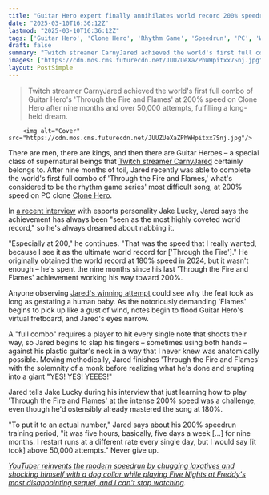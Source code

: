 ```yaml
---
title: "Guitar Hero expert finally annihilates world record 200% speedrun of the game's hardest song after trying and failing 50,000 times"
date: "2025-03-10T16:36:12Z"
lastmod: "2025-03-10T16:36:12Z"
tags: ['Guitar Hero', 'Clone Hero', 'Rhythm Game', 'Speedrun', 'PC', 'World Record']
draft: false
summary: "Twitch streamer CarnyJared achieved the world's first full combo of Guitar Hero's 'Through the Fire and Flames' at 200% speed on Clone Hero after nine months and over 50,000 attempts, fulfilling a long-held dream."
images: ["https://cdn.mos.cms.futurecdn.net/JUUZUeXaZPhWHpitxx7Snj.jpg"]
layout: PostSimple
---
```

> Twitch streamer CarnyJared achieved the world's first full combo of Guitar Hero's 'Through the Fire and Flames' at 200% speed on Clone Hero after nine months and over 50,000 attempts, fulfilling a long-held dream.


        <img alt="Cover" src="https://cdn.mos.cms.futurecdn.net/JUUZUeXaZPhWHpitxx7Snj.jpg"/>
        
There are men, there are kings, and then there are Guitar Heroes – a special class of supernatural beings that [<u>Twitch streamer CarnyJared</u>](https://www.twitch.tv/carnyjared) certainly belongs to. After nine months of toil, Jared recently was able to complete the world's first full combo of 'Through the Fire and Flames,' what's considered to be the rhythm game series' most difficult song, at 200% speed on PC clone [<u>Clone Hero</u>](https://clonehero.net/).

In [<u>a recent interview</u>](https://www.youtube.com/@GamingInterview) with esports personality Jake Lucky, Jared says the achievement has always been "seen as the most highly coveted world record," so he's always dreamed about nabbing it.

"Especially at 200," he continues. "That was the speed that I really wanted, because I see it as the ultimate world record for ['Through the Fire']." He originally obtained the world record at 180% speed in 2024, but it wasn't enough – he's spent the nine months since his last 'Through the Fire and Flames' achievement working his way toward 200%.

Anyone observing [<u>Jared's winning attempt</u>](https://www.twitch.tv/carnyjared/clip/JoyousPlumpOcelotThisIsSparta-ziF8gEm40FCPZaI1) could see why the feat took as long as gestating a human baby. As the notoriously demanding 'Flames' begins to pick up like a gust of wind, notes begin to flood Guitar Hero's virtual fretboard, and Jared's eyes narrow.

A "full combo" requires a player to hit every single note that shoots their way, so Jared begins to slap his fingers – sometimes using both hands – against his plastic guitar's neck in a way that I never knew was anatomically possible. Moving methodically, Jared finishes 'Through the Fire and Flames' with the solemnity of a monk before realizing what he's done and erupting into a giant "YES! YES! YEEES!"

Jared tells Jake Lucky during his interview that just learning how to play 'Through the Fire and Flames' at the intense 200% speed was a challenge, even though he'd ostensibly already mastered the song at 180%.

"To put it to an actual number," Jared says about his 200% speedrun training period, "it was five hours, basically, five days a week [...] for nine months. I restart runs at a different rate every single day, but I would say [it took] above 50,000 attempts." Never give up.

[<u><em>YouTuber reinvents the modern speedrun by chugging laxatives and shocking himself with a dog collar while playing Five Nights at Freddy's most disappointing sequel, and I can't stop watching</em></u>](https://www.gamesradar.com/games/survival-horror/youtuber-reinvents-the-modern-speedrun-by-chugging-laxatives-and-shocking-himself-with-a-dog-collar-while-playing-five-nights-at-freddys-most-disappointing-sequel-and-i-cant-stop-watching/)*.*
        